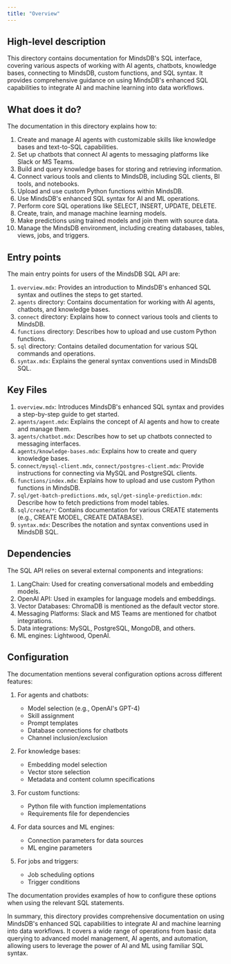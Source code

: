 ```yaml
---
title: "Overview"
---
```


## High-level description

This directory contains documentation for MindsDB's SQL interface, covering various aspects of working with AI agents, chatbots, knowledge bases, connecting to MindsDB, custom functions, and SQL syntax. It provides comprehensive guidance on using MindsDB's enhanced SQL capabilities to integrate AI and machine learning into data workflows.

## What does it do?

The documentation in this directory explains how to:

1. Create and manage AI agents with customizable skills like knowledge bases and text-to-SQL capabilities.
2. Set up chatbots that connect AI agents to messaging platforms like Slack or MS Teams.
3. Build and query knowledge bases for storing and retrieving information.
4. Connect various tools and clients to MindsDB, including SQL clients, BI tools, and notebooks.
5. Upload and use custom Python functions within MindsDB.
6. Use MindsDB's enhanced SQL syntax for AI and ML operations.
7. Perform core SQL operations like SELECT, INSERT, UPDATE, DELETE.
8. Create, train, and manage machine learning models.
9. Make predictions using trained models and join them with source data.
10. Manage the MindsDB environment, including creating databases, tables, views, jobs, and triggers.

## Entry points

The main entry points for users of the MindsDB SQL API are:

1. `overview.mdx`: Provides an introduction to MindsDB's enhanced SQL syntax and outlines the steps to get started.
2. `agents` directory: Contains documentation for working with AI agents, chatbots, and knowledge bases.
3. `connect` directory: Explains how to connect various tools and clients to MindsDB.
4. `functions` directory: Describes how to upload and use custom Python functions.
5. `sql` directory: Contains detailed documentation for various SQL commands and operations.
6. `syntax.mdx`: Explains the general syntax conventions used in MindsDB SQL.

## Key Files

1. `overview.mdx`: Introduces MindsDB's enhanced SQL syntax and provides a step-by-step guide to get started.
2. `agents/agent.mdx`: Explains the concept of AI agents and how to create and manage them.
3. `agents/chatbot.mdx`: Describes how to set up chatbots connected to messaging interfaces.
4. `agents/knowledge-bases.mdx`: Explains how to create and query knowledge bases.
5. `connect/mysql-client.mdx`, `connect/postgres-client.mdx`: Provide instructions for connecting via MySQL and PostgreSQL clients.
6. `functions/index.mdx`: Explains how to upload and use custom Python functions in MindsDB.
7. `sql/get-batch-predictions.mdx`, `sql/get-single-prediction.mdx`: Describe how to fetch predictions from model tables.
8. `sql/create/*`: Contains documentation for various CREATE statements (e.g., CREATE MODEL, CREATE DATABASE).
9. `syntax.mdx`: Describes the notation and syntax conventions used in MindsDB SQL.

## Dependencies

The SQL API relies on several external components and integrations:

1. LangChain: Used for creating conversational models and embedding models.
2. OpenAI API: Used in examples for language models and embeddings.
3. Vector Databases: ChromaDB is mentioned as the default vector store.
4. Messaging Platforms: Slack and MS Teams are mentioned for chatbot integrations.
5. Data integrations: MySQL, PostgreSQL, MongoDB, and others.
6. ML engines: Lightwood, OpenAI.

## Configuration

The documentation mentions several configuration options across different features:

1. For agents and chatbots:
   - Model selection (e.g., OpenAI's GPT-4)
   - Skill assignment
   - Prompt templates
   - Database connections for chatbots
   - Channel inclusion/exclusion

2. For knowledge bases:
   - Embedding model selection
   - Vector store selection
   - Metadata and content column specifications

3. For custom functions:
   - Python file with function implementations
   - Requirements file for dependencies

4. For data sources and ML engines:
   - Connection parameters for data sources
   - ML engine parameters

5. For jobs and triggers:
   - Job scheduling options
   - Trigger conditions

The documentation provides examples of how to configure these options when using the relevant SQL statements.

In summary, this directory provides comprehensive documentation on using MindsDB's enhanced SQL capabilities to integrate AI and machine learning into data workflows. It covers a wide range of operations from basic data querying to advanced model management, AI agents, and automation, allowing users to leverage the power of AI and ML using familiar SQL syntax.
